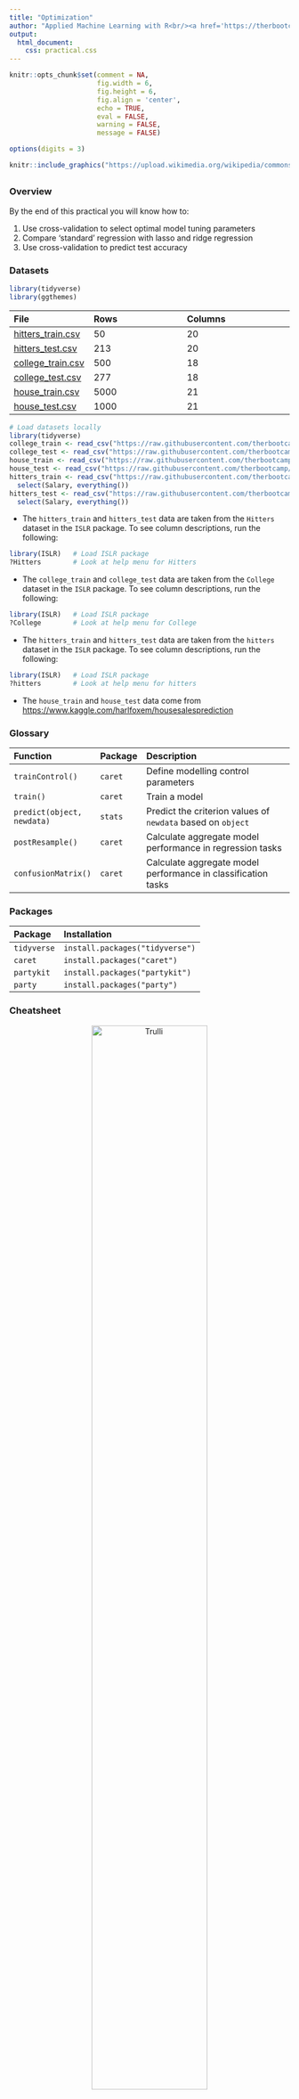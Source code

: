 ```yaml
---
title: "Optimization"
author: "Applied Machine Learning with R<br/><a href='https://therbootcamp.github.io'>www.therbootcamp.com</a><br/><a href='https://twitter.com/therbootcamp'>@therbootcamp</a>"
output:
  html_document:
    css: practical.css
---
```


```r
knitr::opts_chunk$set(comment = NA, 
                      fig.width = 6, 
                      fig.height = 6,
                      fig.align = 'center',
                      echo = TRUE, 
                      eval = FALSE, 
                      warning = FALSE,
                      message = FALSE)

options(digits = 3)
```

```r
knitr::include_graphics("https://upload.wikimedia.org/wikipedia/commons/1/1c/K-fold_cross_validation_EN.jpg")
```

## {.tabset}

### Overview

By the end of this practical you will know how to:

1. Use cross-validation to select optimal model tuning parameters
2. Compare 'standard' regression with lasso and ridge regression
3. Use cross-validation to predict test accuracy

### Datasets

```r
library(tidyverse)
library(ggthemes)
```

|File  |Rows | Columns |
|:----|:-----|:------|
|[hitters_train.csv](https://raw.githubusercontent.com/therbootcamp/appliedML_2019Jan/master/1_Data/hitters_train.csv)| 50 | 20|
|[hitters_test.csv](https://raw.githubusercontent.com/therbootcamp/appliedML_2019Jan/master/1_Data/_data/hitters_test.csv)| 213 | 20|
|[college_train.csv](https://raw.githubusercontent.com/therbootcamp/appliedML_2019Jan/master/1_Data/college_train.csv)| 500 | 18|
|[college_test.csv](https://raw.githubusercontent.com/therbootcamp/appliedML_2019Jan/master/1_Data/college_est.csv)| 277 | 18|
|[house_train.csv](https://raw.githubusercontent.com/therbootcamp/appliedML_2019Jan/master/1_Data/house_train.csv)| 5000 | 21|
|[house_test.csv](https://raw.githubusercontent.com/therbootcamp/appliedML_2019Jan/master/1_Data/_data/house_test.csv)| 1000 | 21|


```r
# Load datasets locally
library(tidyverse)
college_train <- read_csv("https://raw.githubusercontent.com/therbootcamp/appliedML_2019Jan/master/1_Data/college_train.csv")
college_test <- read_csv("https://raw.githubusercontent.com/therbootcamp/appliedML_2019Jan/master/1_Data/college_test.csv")
house_train <- read_csv("https://raw.githubusercontent.com/therbootcamp/appliedML_2019Jan/master/1_Data/house_train.csv")
house_test <- read_csv("https://raw.githubusercontent.com/therbootcamp/appliedML_2019Jan/master/1_Data/house_test.csv")
hitters_train <- read_csv("https://raw.githubusercontent.com/therbootcamp/appliedML_2019Jan/master/1_Data/hitters_train.csv") %>%
  select(Salary, everything())
hitters_test <- read_csv("https://raw.githubusercontent.com/therbootcamp/appliedML_2019Jan/master/1_Data/hitters_test.csv") %>%
  select(Salary, everything())
```

- The `hitters_train` and `hitters_test` data are taken from the `Hitters` dataset in the `ISLR` package. To see column descriptions, run the following:

```r
library(ISLR)   # Load ISLR package
?Hitters        # Look at help menu for Hitters
```

- The `college_train` and `college_test` data are taken from the `College` dataset in the `ISLR` package. To see column descriptions, run the following:

```r
library(ISLR)   # Load ISLR package
?College        # Look at help menu for College
```

- The `hitters_train` and `hitters_test` data are taken from the `hitters` dataset in the `ISLR` package. To see column descriptions, run the following:

```r
library(ISLR)   # Load ISLR package
?hitters        # Look at help menu for hitters
```

- The `house_train` and `house_test` data come from [https://www.kaggle.com/harlfoxem/housesalesprediction](https://www.kaggle.com/harlfoxem/housesalesprediction)

### Glossary

| Function| Package | Description |
|:---|:------|:---------------------------------------------|
| `trainControl()`|`caret`|    Define modelling control parameters| 
| `train()`|`caret`|    Train a model|
| `predict(object, newdata)`|`stats`|    Predict the criterion values of `newdata` based on `object`|
| `postResample()`|`caret`|   Calculate aggregate model performance in regression tasks|
| `confusionMatrix()`|`caret`|   Calculate aggregate model performance in classification tasks| 


### Packages

|Package| Installation|
|:------|:------|
|`tidyverse`|`install.packages("tidyverse")`|
|`caret`|`install.packages("caret")`|
|`partykit`|`install.packages("partykit")`|
|`party`|`install.packages("party")`|

### Cheatsheet

<figure>
<center>
<a href="https://github.com/rstudio/cheatsheets/raw/master/caret.pdf">
  <img src="https://www.rstudio.com/wp-content/uploads/2015/01/caret-cheatsheet.png" alt="Trulli" style="width:70%">
  <figcaption>hhttps://github.com/rstudio/cheatsheets/raw/master/caret.pdf</figcaption></a>
</figure>

### Examples

```r
# Model optimization with Regression

# Step 0: Load packages-----------

library(tidyverse)    # Load tidyverse for dplyr and tidyr
library(caret)        # For ML mastery 
library(partykit)     # For decision trees
library(party)        # For decision trees

# Step 1: Load, clean, and explore data ----------------------

# training data
data_train <- read_csv("1_Data/diamonds_train.csv")

# test data
data_test <- read_csv("1_Data/diamonds_test.csv")

# Convert all characters to factor
#  Some ML models require factors

data_train <- data_train %>%
  mutate_if(is.character, factor)

data_test <- data_test %>%
  mutate_if(is.character, factor)

# Explore training data

data_train        # Print the dataset
View(data_train)  # Open in a new spreadsheet-like window 
dim(data_train)   # Print dimensions
names(data_train) # Print the names

# Define criterion_train
#   We'll use this later to evaluate model accuracy

criterion_train <- data_train$price
criterion_test <- data_test$price

# Step 2: Define training control parameters -------------

# Use 10-fold cross validation

ctrl_cv <- trainControl(method = "cv", 
                        number = 10) 

# Step 3: Train models: -----------------------------
#   Criterion: hwy
#   Features: year, cyl, displ

# Normal Regression --------------------------

price_glm <- train(form = price ~ carat + depth + table + x + y,
                   data = data_train,
                   method = "glm",
                   trControl = ctrl_cv)


# Coefficients
coef(price_glm$finalModel)

# (Intercept)       carat       depth       table           x           y 
#    16571.06    10229.91     -165.30      -82.52    -3958.62     2937.76 


# Lasso --------------------------

# Vector of lambda values to try
lambda_vec <- seq(0, 1000, length = 100)

price_lasso <- train(form = price ~ carat + depth + table + x + y,
                   data = data_train,
                   method = "glmnet",
                   trControl = ctrl_cv,
                   tuneGrid = expand.grid(alpha = 1,  # Lasso
                                          lambda = lambda_vec))

# Plot regularisation parameter versus error
plot(price_lasso)

# Print best regularisation parameter
price_lasso$bestTune$lambda

# Get coefficients from best lambda value

coef(price_lasso$finalModel, 
     price_lasso$bestTune$lambda)

# 6 x 1 sparse Matrix of class "dgCMatrix"
#                    1
# (Intercept) 16722.33
# carat       10168.30
# depth        -166.64
# table         -84.88
# x           -3152.51
# y            2152.05


# Ridge --------------------------

# Vector of lambda values to try
lambda_vec <- seq(0, 1000, length = 100)

price_ridge <- train(form = price ~ carat + depth + table + x + y,
                     data = data_train,
                     method = "glmnet",
                     trControl = ctrl_cv,
                     tuneGrid = expand.grid(alpha = 0,  # Ridge penalty
                                            lambda = lambda_vec))

# Plot regularisation parameter versus error
plot(price_ridge)

# Print best regularisation parameter
price_ridge$bestTune$lambda

# Get coefficients from best lambda value
coef(price_ridge$finalModel, 
     price_ridge$bestTune$lambda)

# 6 x 1 sparse Matrix of class "dgCMatrix"
#                   1
# (Intercept) 1667.87
# carat       4707.33
# depth        -68.92
# table        -66.79
# x            537.01
# y            615.86

# Decision Trees --------------------------

# Vector of cp values to try
cp_vec <- seq(0, 1, length = 100)

price_dt <- train(form = price ~ carat + depth + table + x + y,
                  data = data_train,
                  method = "rpart",
                  trControl = ctrl_cv,
                  tuneGrid = expand.grid(cp = cp_vec))

# Plot complexity parameter vs. error
plot(price_dt)

# Print best complexity parameter
price_dt$bestTune$cp

# Step 3: Estimate prediction accuracy from folds ----

# Get accuracy statistics across folds
resamples_price <- resamples(list(ridge = price_ridge, 
                                  lasso = price_lasso, 
                                  glm = price_glm))

# Print summary of accuracies
summary(resamples_price)

# MAE 
#         Min. 1st Qu. Median   Mean 3rd Qu.   Max. NA's
# ridge 1057.9  1078.9 1083.2 1090.1  1112.0 1118.5    0
# lasso  865.7   892.7  897.2  902.9   914.2  944.8    0
# glm    839.7   910.0  920.5  905.9   922.7  936.7    0

# Step 4: Measure prediction Accuracy -------------------

# GLM ================================

# Predictions
glm_pred <- predict(price_glm, 
                    newdata = data_test)

# Calculate aggregate accuracy
postResample(pred = glm_pred, 
             obs = criterion_test)

#      RMSE  Rsquared       MAE 
# 1542.4046    0.8467  969.5960 

# Ridge ================================

# Predictions
ridge_pred <- predict(price_ridge, 
                      newdata = data_test)

# Calculate aggregate accuracy
postResample(pred = ridge_pred, 
             obs = criterion_test)

#      RMSE  Rsquared       MAE 
# 1652.5079    0.8256 1129.1944 


# Lasso ================================

# Predictions
lasso_pred <- predict(price_lasso, 
                      newdata = data_test)

# Calculate aggregate accuracy
postResample(pred = lasso_pred, 
             obs = criterion_test)

#      RMSE  Rsquared       MAE 
# 1543.6057    0.8464  966.8914 


# Visualise Accuracy -------------------------

# Tidy competition results
accuracy <- tibble(criterion_test = criterion_test,
                   Regression = glm_pred,
                   Ridge = ridge_pred,
                   Lasso = lasso_pred) %>%
               gather(model, prediction, -criterion_test) %>%
  
  # Add error measures
  mutate(se = prediction - criterion_test,
         ae = abs(prediction - criterion_test))

# Calculate summaries
accuracy_agg <- accuracy %>%
                  group_by(model) %>%
                  summarise(mae = mean(ae))   # Calculate MAE (mean absolute error)

# Plot A) Scatterplot of truth versus predictions

ggplot(data = accuracy,
       aes(x = criterion_test, y = prediction, col = model)) +
  geom_point(alpha = .2) +
  geom_abline(slope = 1, intercept = 0) +
  labs(title = "Predicting Diamond Prices",
       subtitle = "Black line indicates perfect performance")

# Plot B) Violin plot of absolute errors

ggplot(data = accuracy, 
       aes(x = model, y = ae, fill = model)) + 
  geom_violin() + 
  geom_jitter(width = .05, alpha = .2) +
  labs(title = "Fitting Absolute Errors",
       subtitle = "Numbers indicate means",
       x = "Model",
       y = "Absolute Error") +
  guides(fill = FALSE) +
  annotate(geom = "label", 
           x = accuracy_agg$model, 
           y = accuracy_agg$mae, 
           label = round(accuracy_agg$mae, 2))
```

# 0 - Baseball player salaries

In this section, we will predict the salaries of baseball players from the `hitters_train` and `hitters_test` datasets. Here's how the first few rows of `hitters_train` should look:

```r
knitr::kable(hitters_train[1:10,])
```

## A - Setup

1. Open your `BaselRBootcamp` R project. It should already have the folders `1_Data` and `2_Code`. Make sure that the data file(s) listed in the `Datasets` section above are in your `1_Data` folder

2. Open a new R script. At the top of the script, using comments, write your name and the date. Save it as a new file called `Optimization_practical.R` in the `2_Code` folder.  
3. Using `library()` load the set of packages for this practical listed in the packages section above.

```r
## NAME
## DATE
## Optimization Practical - With regression, decision trees, and random forests

library(tidyverse)
library(caret)
library(party)
library(partykit)
```

```r
library(tidyverse)
```

4. Run the code below to load each of the datasets listed in the `Datasets` as new objects

```r
# hitters data
hitters_train <- read_csv(file = "1_Data/hitters_train.csv")
hitters_test <- read_csv(file = "1_Data/hitters_test.csv")
```

5. Take a look at the first few rows of each dataframe by printing them to the console.

```r
# Print dataframes to the console

hitters_train
hitters_test
```

6. Print the numbers of rows and columns of each dataset using the `dim()` function

```r
# Print numbers of rows and columns

dim(XXX)
dim(XXX)
```

7. Look at the names of the dataframes with the `names()` function.

```r
# Print the names of each dataframe

names(XXX)
names(XXX)
```

8. Open each dataset in a new window using `View()`. Do they look ok?

```r
# Open each dataset in a window.

View(XXX)
View(XXX)
```

9. We need to do a little bit of data cleaning before starting. Specifically, we need to convert all character columns to factors: Do this by running the following code:

```r
# Convert all character columns to factor

hitters_train <- hitters_train %>%
          mutate_if(is.character, factor)

hitters_test <- hitters_test %>%
          mutate_if(is.character, factor)
```


```r
data_train <- read_csv(file = "1_Data/hitters_train.csv") %>%
  slice(1:15)

data_test <- read_csv(file = "1_Data/hitters_test.csv")
```


## A - Setup

1. Set up your training by specifying `ctrl_cv` as 10-fold cross-validaation

- Set method = "cv" to specify cross validation
- Set number = 10 to specify 10 folds

```r
# Use 10-fold cross validation
ctrl_cv <- trainControl(method = "XX", 
                        number = XX) 
```

## B - Regression (standard)

1. Fit a (standard) regression model predicting `Salary` as a function of all features

- Set the formula to `Salary ~ .`
- Set the data to `hitters_train`
- Set the method to `"glm"` for regular regression
- Set the train control argument to `ctrl_cv`

```r
# Normal Regression --------------------------

salary_glm <- train(form = XX ~ .,
                    data = XX,
                    method = "XX",
                    trControl = XX)
```


```r

salary_glm <- train(form = Salary ~ .,
                   data = hitters_train,
                   method = "glm",
                   trControl = ctrl_cv)
```

3. Try plotting your `price_glm` object. What happens? What does this error mean?

4. Print your final model object with `price_glm$finalModel`

```r
# Print final regression model
price_glm$finalModel
```

5. Perint your final regression model coefficients with `coef()`.

```r
coef(price_glm$finalModel)
```

## C - Ridge Regression

It's time to fit an optimised regression model with a Ridge penalty!


1. Before we can fit a ridge regression model, we need to specify which values of the lambda penalty parameter we want to try. Using the code below, create a vector called `lambda_vec` which contains 100 values between 0 and 2

```r
# Determine possible values of lambda

lambda_vec <- seq(from = 0, to = 1000, length = 100)
```

2. Fit a ridge regression model predicting `Salary` as a function of all features

- Set the formula to `Salary ~ .`
- Set the data to `hitters_train`
- Set the method to `"glmnet"` for regularised regression
- Set the train control argument to `ctrl_cv`
- Set the tuneGrid argument such that alpha is 0 (for ridge regression), and with all lambda values you specified in `lambda_vec` (we've done this for you below)

```r
# Ridge Regression --------------------------

salary_ridge <- train(form = XX ~ .,
                      data = XX,
                      method = "XX",
                      trControl = XX,
                      tuneGrid = expand.grid(alpha = 0,  # Ridge penalty
                                             lambda = lambda_vec))
```

```r
# Fit a ridge regression

salary_ridge <- train(form = Salary ~ .,
                   data = hitters_train,
                   method = "glmnet",
                   trControl = ctrl_cv,
                   tuneGrid = expand.grid(alpha = 0,  # Ridge penalty
                                          lambda = lambda_vec))
```

3. Plot your `price_ridge` object. What do you see? Which value of the regularisation parameter seems to be the best?

```r
# Plot price_ridge object
plot(XX)
```

4. Print the best value of lambda by running the following code. Does this match what you saw in the plot above?

```r
# Print best regularisation parameter
price_ridge$bestTune$lambda
```

5. What were your final regression model coefficients for the best lambda value? Find them by running the following code:

```r
# Get coefficients from best lambda value
coef(price_ridge$finalModel, 
     price_ridge$bestTune$lambda)
```

6. How do these coefficients compare to what you found in regular regression? Are they similar? Different?

## C - Lasso Regression

It's time to fit an optimised regression model with a Lasso penalty!

1. Before we can fit a ridge regression model, we need to specify which values of the lambda penalty parameter we want to try. Using the code below, create a vector called `lambda_vec` which contains 100 values between 0 and .5

```r
# Determine possible values of lambda

lambda_vec <- seq(from = 0, to = 1000, length = 100)
```

2. Fit a lasso regression model predicting `Salary` as a function of all features

- Set the formula to `Salary ~ .`
- Set the data to `hitters_train`
- Set the method to `"glmnet"` for regularised regression
- Set the train control argument to `ctrl_cv`
- Set the tuneGrid argument such that alpha is 1 (for lasso regression), and with all lambda values you specified in `lambda_vec` (we've done this for you below)

```r
# Lasso Regression --------------------------

salary_lasso <- train(form = XX ~ .,
                      data = XX,
                      method = "XX",
                      trControl = XX,
                      tuneGrid = expand.grid(alpha = 1,  # Lasso penalty
                                            lambda = lambda_vec))
```

```r
# Fit a lasso regression

salary_lasso <- train(form = Salary ~ .,
                   data = hitters_train,
                   method = "glmnet",
                   trControl = ctrl_cv,
                   tuneGrid = expand.grid(alpha = 1,  # Lasso penalty
                                          lambda = lambda_vec))
```

3. Plot your `price_lasso` object. What do you see? Which value of the regularisation parameter seems to be the best?

```r
# Plot price_lasso object
plot(XX)
```

4. Print the best value of lambda by running the following code. Does this match what you saw in the plot above?

```r
# Print best regularisation parameter
price_lasso$bestTune$lambda
```

5. What were your final regression model coefficients for the best lambda value? Find them by running the following code:

```r
# Get coefficients from best lambda value
coef(price_lasso$finalModel, 
     price_lasso$bestTune$lambda)
```

6. How do these coefficients compare to what you found in regular regression? Are they similar? Different? Do you notice that any coefficients are now set to exactly 0?

## C - Decision Tree

It's time to fit an optimised decision tree model!!

1. Before we can fit a decision treel, we need to specify which values of the complexity parameter `cp` we want to try. Using the code below, create a vector called `cp_vec` which contains 100 values between 0 and 1

```r
# Determine possible values of cp

cp_vec <- seq(from = 0, to = .1, length = 100)
```

2. Fit a decision tree model predicting `Salary` as a function of all features

- Set the formula to `Salary ~ .`
- Set the data to `hitters_train`
- Set the method to `"rpart"` for decision trees
- Set the train control argument to `ctrl_cv`
- Set the tuneGrid argument such that alpha is 1 (for lasso regression), and with all lambda values you specified in `cp_vec` (we've done this for you below)

```r
# Decision Tree --------------------------

price_dt <- train(form = XX ~ .,
                  data = XX,
                  method = "XX",
                  trControl = XX,
                  tuneGrid = expand.grid(cp = cp_vec))
```

```r
# Fit a ridge regression

price_dt <- train(form = Salary ~ .,
                  data = hitters_train,
                  method = "rpart",
                  trControl = ctrl_cv,
                  tuneGrid = expand.grid(cp = cp_vec))
```

3. Plot your `price_dt` object. What do you see? Which value of the regularisation parameter seems to be the best?

```r
# Plot price_dt object
plot(XX)
```

4. Print the best value of lambda by running the following code. Does this match what you saw in the plot above?

```r
# Print best regularisation parameter
price_dt$bestTune$cp
```

5. Plot your final decision tree using the following code

```r
# Visualise your trees
plot(as.party(price_dt$finalModel)) 
```

6. How do the nodes in the tree compare to the coefficients you found in your regression analyses? Do you see similarities or differences?

## D - Random Forests

It's time to fit an optimised random forest model!

1. Before we can fit a random forest model, we need to specify which values of the diversity parameter `mtry` we want to try. Using the code below, create a vector called `mtry_vec` which is a sequence of numbers from 1 to 10

```r
# Determine possible values of mtry

mtry_vec <- 1:10
```

2. Fit a random forest model predicting `Salary` as a function of all features

- Set the formula to `Salary ~ .`
- Set the data to `hitters_train`
- Set the method to `"rf"` for random forests
- Set the train control argument to `ctrl_cv`
- Set the tuneGrid argument such that mtry can take on the values you defined in `mtry_vec`

```r
# Random Forest --------------------------

salary_rf <- train(form = XX ~ .,
                   data = XX,
                   method = "XX",
                   trControl = XX,
                   tuneGrid = expand.grid(mtry = mtry_vec))
```

```r
# Fit a random forest regression

salary_rf <- train(form = Salary ~ .,
                   data = hitters_train,
                   method = "rf",
                   trControl = ctrl_cv,
                   tuneGrid = expand.grid(mtry = mtry_vec))
```

3. Plot your `salary_rf` object. What do you see? Which value of the regularisation parameter seems to be the best?

```r
# Plot salary_rf object
plot(XX)
```

4. Print the best value of mtry by running the following code. Does this match what you saw in the plot above?

```r
# Print best mtry parameter
salary_rf$bestTune$mtry
```

## Estimate prediction accuracy from training folds

1. Using `resamples()`, calculate the estimated prediction accuracy for each of your models. To do this, put your model objects in the named list (e.g.; `glm = salary_glm`, ...)

```r
# Summarise accuracy statistics across folds

salary_resamples <- resamples(list(glm = XXX,
                                   ridge = XXX, 
                                   lasso = XXX, 
                                   rf = XXX))
```

2. Look at the summary of your `salary_resamples` object with `summary(salary_resamples)`. What does this tell you? Which model do you expect to have the best prediction accuracy for the test data?

```r
# Print summaries of cross-validation accuracy 
summary(salary_resamples)
```

## Calculate prediction accuracy

1. Save the criterion value for the test data as a new vector called `criterion_test`

```r
# Save salaries of players in test dataset as criterion_test
criterion_test <- XXX$XXX
```

1. Using `predict()`, save the prediction of your regular regression model `salary_glm` for the `hitters_test` data as a new object called `glm_pred`:

- Set the first argument to `salary_glm`
- Set the newdata argument to `hitters_test`

```r
# Save the glm predicted salaries of hitters_test
glm_pred <- predict(XXX, newdata = XXX)
```

2. Now do the same with your ridge, lasso, decision tree, and random forest models to get the objects `ridge_pred`, `lasso_pred`, `dt_pred` and `rf_pred`

```r
ridge_pred <- predict(XXX, newdata = XXX)
lasso_pred <- predict(XXX, newdata = XXX)
dt_pred <- predict(XXX, newdata = XXX)
rf_pred <- predict(XXX, newdata = XXX)
```

3. Using `postResample()`, calculate the aggregate prediction accuracy for each model using the template below

- Set the pred argument to your model predictions (e.g.; `ridge_pred`)
- Set the `obs` argument to the true criterion values `criterion_test`)

```r
# Calculate aggregate accuracy for a model
postResample(pred = XXX, 
             obs = XXX)
```

4. Which of your four models had the best performance in the true training data?

5. How close were your model' true prediction values to the values you estimated in the previous section when you ran `resamples()`?

## Challenges

1. In addition to 'regular' 10 fold cross-validation, you can also do repeated 10-fold cross-validation, where the cross validation procedure is repeated many times. Do you think this will improve your models' performance? To test this, create a new training control object called `ctrl_cv_rep` as below. Then, train your models again using `ctrl_cv_rep` (instead of `ctrl_cv`), and evaluate their prediction performance. Do they improve?

```r
# Repeated cross validation.
#  Folds = 10
#  Repeats = 5

ctrl_cv_rep <- trainControl(method = "repeatedcv",
                            number = 10,
                            repeats = 5)
```

2. Using the same procedure as above, compare models predicting the prices of houses in King County Washington using the `house_train` and `house_test` datasets. Which model does the best and how accurate was it? Was it the same model that performed the best predicting baseball player salaries?

3. Using the same procedure as above, compare models predicting the graduate rate of students from different colleges using the `college_train` and `college_test` datasets. Which model does the best and how accurate was it? Was it the same model that performed the best predicting baseball player salaries?


